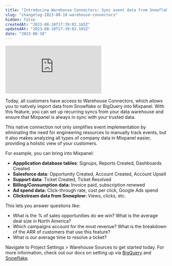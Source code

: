 ```yaml
---
title: "Introducing Warehouse Connectors: Sync event data from Snowflake & BigQuery"
slug: "changelog-2023-08-10-warehouse-connectors"
hidden: false
createdAt: "2023-08-10T17:39:02.165Z"
updatedAt: "2023-08-10T17:39:02.165Z"
date: "2023-08-10"
---
```


<div style={{position: 'relative', 'padding-bottom': '64.90384615384616%', height: 0}}>
    <iframe src="https://www.loom.com/embed/04f4ea75310744cdab477e1b47684db3?sid=ae77291d-d61a-4f91-9be0-887206896b18"
        frameborder="0"
        webkitallowfullscreen mozallowfullscreen allowfullscreen
        style={{position: 'absolute', 'top': 0, 'left': 0, 'width': '100%', 'height': '100%'}}>
    </iframe>
</div>

Today, all customers have access to Warehouse Connectors, which allows you to natively import data from Snowflake or BigQuery into Mixpanel. With this feature, you can set up recurring syncs from your data warehouse and ensure that Mixpanel is always in sync with your trusted data.

This native connection not only simplifies event implementation by eliminating the need for engineering resources to manually track events, but it also makes analyzing all types of company data in Mixpanel easier, providing a holistic view of your customers.

For example, you can bring into Mixpanel:

- **Appplication database tables**: Signups, Reports Created, Dashboards Created
- **Salesforce data**: Opportunity Created, Account Created, Account Upsell
- **Support data**: Ticket Created, Ticket Resolved
- **Billing/Consumption data:** Invoice paid, subscription renewed
- **Ad spend data:** Click-through rate, cost per click, Google Ads spend
- **Clickstream data from Snowplow:** Views, clicks, etc.

This lets you answer questions like:

- What is the % of sales opportunities do we win? What is the average deal size in North America?
- Which campaigns account for the most revenue? What is the breakdown of the ARR of customers that use this feature?
- What is our average time to resolve a ticket?

Navigate to Project Settings > Warehouse Sources to get started today. For more information, check out our docs on setting up via [BigQuery](https://docs.mixpanel.com/docs/tracking-methods/data-warehouse/bigquery) and [Snowflake](https://docs.mixpanel.com/docs/tracking-methods/data-warehouse/bigquery).

